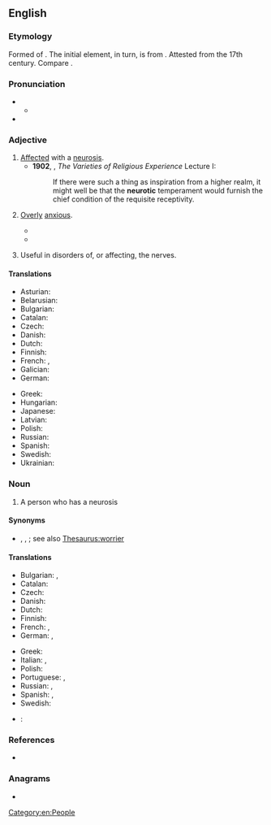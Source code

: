 ==English==

===Etymology===
Formed of {{affix|en|neuro-|-otic|t1=of nerves or the nervous system|t2=having abnormal condition}}. The initial element, in turn, is from {{bor|en|grc|νεῦρον||nerve}}. Attested from the 17th century. Compare {{cog|fr|névrotique}}.

===Pronunciation===
* {{IPA|en|/njʊəˈɹɒtɪk/|/njəˈɹɒtɪk/}}
** {{audio|en|LL-Q1860 (eng)-Vealhurl-neurotic.wav|Audio (RP)}}
* {{rhymes|en|ɒtɪk|s=3}}

===Adjective===
{{en-adj|-}}

# [[affected|Affected]] with a [[neurosis]].
#* '''1902''', {{w|William James}}, ''The Varieties of Religious Experience'' Lecture I:
#*: If there were such a thing as inspiration from a higher realm, it might well be that the '''neurotic''' temperament would furnish the chief condition of the requisite receptivity.
# {{lb|en|informal}} [[over|Overly]] [[anxious]].
#: {{ux|en|He is getting '''neurotic''' about time-keeping.}}
#* {{RQ:Chambers Younger Set|VI|passage=“I don't mean all of your friends—only a small proportion—which, however, connects your circle with that deadly, idle, brainless bunch—the insolent chatterers at the opera, the gorged dowagers, the worn-out, passionless men,{{nb...}}, the speed-mad fugitives from the furies of ennui, the '''neurotic''' victims of mental cirrhosis,{{nb...}}!”}}
#* {{RQ:Wodehouse Offing|chapter=VIII|passage=“You did come down a wallop, didn't you? How art thou fallen from heaven, oh Lucifer, son of the morning, I said to myself. You're so terribly '''neurotic''', Bertie. You must try to be less jumpy. What you need is a good nerve tonic.”}}
# {{lb|en|medicine}} Useful in disorders of, or affecting, the nerves.

====Translations====
{{trans-top|overanxious}}
* Asturian: {{t|ast|neuróticu}}
* Belarusian: {{t|be|неўраты́чны}}
* Bulgarian: {{t|bg|невротичен}}
* Catalan: {{t|ca|neuròtic}}
* Czech: {{t|cs|neurotický}}
* Danish: {{t|da|neurotisk}}
* Dutch: {{t+|nl|neurotisch}}
* Finnish: {{t+|fi|neuroottinen}}
* French: {{t+|fr|névrotique}}, {{t+|fr|psychotique}}
* Galician: {{t|gl|neurótico}}
* German: {{t+|de|neurotisch}}
{{trans-mid}}
* Greek: {{t+|el|νευρωτικός|m}}
* Hungarian: {{t+|hu|neurotikus}}
* Japanese: {{t|ja|[[神経質]][[過ぎる|過ぎ]]|tr=shinkei-shitsu–sugi}}
* Latvian: {{t|lv|neirotisks}}
* Polish: {{t+|pl|neurotyczny|m}}
* Russian: {{t+|ru|невроти́ческий}}
* Spanish: {{t|es|neurótico}}
* Swedish: {{t+|sv|neurotisk}}
* Ukrainian: {{t|uk|невроти́чний}}
{{trans-bottom}}

===Noun===
{{en-noun}}

# A person who has a neurosis

====Synonyms====
* {{l|en|jitterbug}}, {{l|en|nervous wreck}}, {{l|en|worrywart}}; see also [[Thesaurus:worrier]]

====Translations====
{{trans-top|person who has a neurosis}}
* Bulgarian: {{t|bg|невротик|m}}, {{t|bg|неврастеник|m}}
* Catalan: {{t|ca|neuròtic|m}}
* Czech: {{t|cs|neurotik|m}}
* Danish: {{t|da|neurotiker}}
* Dutch: {{t+|nl|neuroot|m}}
* Finnish: {{t+|fi|neurootikko}}
* French: {{t+|fr|névrotique|m|f}}, {{t+|fr|psychotique|m|f}}
* German: {{t+|de|Neurotiker|m}}, {{t+|de|Neurotikerin|f}}
{{trans-mid}}
* Greek: {{t+|el|νευρωτικός|m}}
* Italian: {{t+|it|isterico}}, {{t+|it|nevrotico}}
* Polish: {{t|pl|neurotyk|m}}
* Portuguese: {{t|pt|neurótico|m}}, {{t|pt|neurótica|f}}
* Russian: {{t+|ru|невро́тик|m}}, {{t+|ru|невропа́т|m}}
* Spanish: {{t|es|neurótico|m}}, {{t+|es|neurótica|f}}
* Swedish: {{t+|sv|neurotiker|c}}
{{trans-bottom}}

{{checktrans-top}}
* {{ttbc|ia}}: {{t|ia|neurotic}}
{{trans-mid}}
{{trans-bottom}}

===References===
* {{R:OED Online|neurotic|adj|126440|September 2003}}

===Anagrams===
* {{anagrams|en|a=ceinortu|countrie|unerotic}}

[[Category:en:People]]
{{C|en|Personality}}
